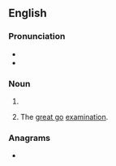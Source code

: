 {{also|Greats}}
==English==

===Pronunciation===
* {{IPA|/ɡɹeɪts/|lang=en}}
* {{homophones|grates|lang=en}}

===Noun===
{{head|en|noun plural form}}

# {{plural of|great|lang=en}}
# {{lb|en|UK|slang|universities|dated}} The [[great go]] [[examination]].

===Anagrams===
* {{anagrams|en|a=aegrst|'Gaters|Stager|Strega|gaster|grates|ragest|retags|stager|targes}}
